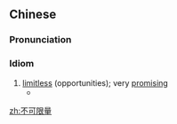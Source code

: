 ==Chinese==
{{zh-forms|type=22}}

===Pronunciation===
{{zh-pron
|m=不kě xiànliàng
|cat=id
}}

===Idiom===
{{zh-idiom}}

# [[limitless]] (opportunities); very [[promising]]
#* {{zh-x|^上海 的 未來 不可限量，有錢 就 買 ^上海 的 房子{zi}|Shanghai has a '''very promising''' future; if you have money, you should buy a house in Shanghai.|ref='''2005:''' ''anon'', {{lang|zh|上海的未来不可限量 有钱就买上海的房子}} (news headline)}}

[[zh:不可限量]]